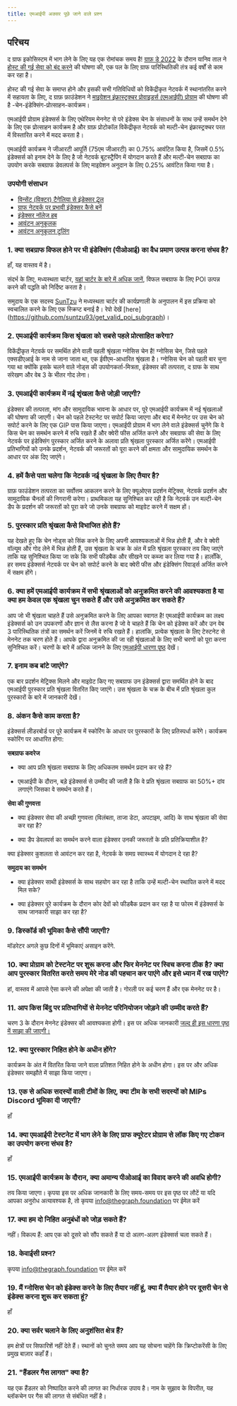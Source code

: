 ```yaml
---
title: एमआईपी अक्सर पूछे जाने वाले प्रश्न
---
```


## परिचय

द ग्राफ इकोसिस्टम में भाग लेने के लिए यह एक रोमांचक समय है! [ग्राफ़ डे 2022](https://thegraph.com/graph-day/2022/) के दौरान यानिव ताल ने [होस्ट की गई सेवा को बंद करने](https://thegraph.com/blog/sunsetting-hosted-service/) की घोषणा की, एक पल के लिए ग्राफ पारिस्थितिकी तंत्र कई वर्षों से काम कर रहा है।

होस्ट की गई सेवा के समाप्त होने और इसकी सभी गतिविधियों को विकेंद्रीकृत नेटवर्क में स्थानांतरित करने में सहायता के लिए, द ग्राफ़ फ़ाउंडेशन ने [माइग्रेशन इंफ्रास्ट्रक्चर प्रोवाइडर्स (एमआईपी) प्रोग्राम](https://thegraph.com/blog/mips-multi) की घोषणा की है -चेन-इंडेक्सिंग-प्रोत्साहन-कार्यक्रम।

एमआईपी प्रोग्राम इंडेक्सर्स के लिए एथेरियम मेननेट से परे इंडेक्स चेन के संसाधनों के साथ उन्हें समर्थन देने के लिए एक प्रोत्साहन कार्यक्रम है और ग्राफ़ प्रोटोकॉल विकेंद्रीकृत नेटवर्क को मल्टी-चेन इंफ्रास्ट्रक्चर परत में विस्तारित करने में मदद करता है।

एमआईपी कार्यक्रम ने जीआरटी आपूर्ति (75एम जीआरटी) का 0.75% आवंटित किया है, जिसमें 0.5% इंडेक्सर्स को इनाम देने के लिए है जो नेटवर्क बूटस्ट्रैपिंग में योगदान करते हैं और मल्टी-चेन सबग्राफ का उपयोग करके सबग्राफ डेवलपर्स के लिए माइग्रेशन अनुदान के लिए 0.25% आवंटित किया गया है।

### उपयोगी संसाधन

- [विन्सेंट (विक्टर) टैगेलिया से इंडेक्सर 2ूल](https://indexer-2ools.vincenttaglia.com/#/)
- [ग्राफ नेटवर्क पर प्रभावी इंडेक्सर कैसे बनें](https://thegraph.com/blog/how-to-become-indexer/)
- [इंडेक्सर नॉलेज हब](https://thegraph.academy/indexers/)
- [आवंटन अनुकूलक](https://github.com/graphprotocol/allocationopt.jl)
- [आवंटन अनुकूलन टूलिंग](https://github.com/anyblockanalytics/thegraph-allocation-optimization/)

### 1. क्या सबग्राफ विफल होने पर भी इंडेक्सिंग (पीओआई) का वैध प्रमाण उत्पन्न करना संभव है?

हाँ, यह वास्तव में है।

संदर्भ के लिए, मध्यस्थता चार्टर, [यहां चार्टर के बारे में अधिक जानें](https://hackmd.io/@4Ln8SAS4RX-505bIHZTeRw/BJcHzpHDu#Abstract), विफल सबग्राफ के लिए POI उत्पन्न करने की पद्धति को निर्दिष्ट करता है।

समुदाय के एक सदस्य [SunTzu](https://github.com/suntzu93) ने मध्यस्थता चार्टर की कार्यप्रणाली के अनुपालन में इस प्रक्रिया को स्वचालित करने के लिए एक स्क्रिप्ट बनाई है। रेपो देखें [here] \(https://github.com/suntzu93/get_valid_poi_subgraph)।

### 2. एमआईपी कार्यक्रम किस श्रृंखला को सबसे पहले प्रोत्साहित करेगा?

विकेंद्रीकृत नेटवर्क पर समर्थित होने वाली पहली श्रृंखला ग्नोसिस चेन है! ग्नोसिस चेन, जिसे पहले एक्सडीएआई के नाम से जाना जाता था, एक ईवीएम-आधारित श्रृंखला है। ग्नोसिस चेन को पहली बार चुना गया था क्योंकि इसके चलने वाले नोड्स की उपयोगकर्ता-मित्रता, इंडेक्सर की तत्परता, द ग्राफ के साथ संरेखण और वेब 3 के भीतर गोद लेना।

### 3. एमआईपी कार्यक्रम में नई शृंखला कैसे जोड़ी जाएगी?

इंडेक्सर की तत्परता, मांग और सामुदायिक भावना के आधार पर, पूरे एमआईपी कार्यक्रम में नई श्रृंखलाओं की घोषणा की जाएगी। चेन को पहले टेस्टनेट पर सपोर्ट किया जाएगा और बाद में मेननेट पर उस चेन को सपोर्ट करने के लिए एक GIP पास किया जाएगा। एमआईपी प्रोग्राम में भाग लेने वाले इंडेक्सर्स चुनेंगे कि वे किस चेन का समर्थन करने में रुचि रखते हैं और क्वेरी फीस अर्जित करने और सबग्राफ की सेवा के लिए नेटवर्क पर इंडेक्सिंग पुरस्कार अर्जित करने के अलावा प्रति श्रृंखला पुरस्कार अर्जित करेंगे। एमआईपी प्रतिभागियों को उनके प्रदर्शन, नेटवर्क की जरूरतों को पूरा करने की क्षमता और सामुदायिक समर्थन के आधार पर अंक दिए जाएंगे।

### 4. हमें कैसे पता चलेगा कि नेटवर्क नई श्रृंखला के लिए तैयार है?

ग्राफ़ फाउंडेशन तत्परता का सर्वोत्तम आकलन करने के लिए क्यूओएस प्रदर्शन मेट्रिक्स, नेटवर्क प्रदर्शन और सामुदायिक चैनलों की निगरानी करेगा। प्राथमिकता यह सुनिश्चित कर रही है कि नेटवर्क उन मल्टी-चेन डैप के प्रदर्शन की जरूरतों को पूरा करे जो उनके सबग्राफ को माइग्रेट करने में सक्षम हों।

### 5. पुरस्कार प्रति श्रृंखला कैसे विभाजित होते हैं?

यह देखते हुए कि चेन नोड्स को सिंक करने के लिए अपनी आवश्यकताओं में भिन्न होती हैं, और वे क्वेरी वॉल्यूम और गोद लेने में भिन्न होती हैं, उस श्रृंखला के चक्र के अंत में प्रति श्रृंखला पुरस्कार तय किए जाएंगे ताकि यह सुनिश्चित किया जा सके कि सभी फीडबैक और सीखने पर कब्जा कर लिया गया है। हालाँकि, हर समय इंडेक्सर्स नेटवर्क पर चेन को सपोर्ट करने के बाद क्वेरी फीस और इंडेक्सिंग रिवार्ड्स अर्जित करने में सक्षम होंगे।

### 6. क्या हमें एमआईपी कार्यक्रम में सभी श्रृंखलाओं को अनुक्रमित करने की आवश्यकता है या क्या हम केवल एक श्रृंखला चुन सकते हैं और उसे अनुक्रमित कर सकते हैं?

आप जो भी श्रृंखला चाहते हैं उसे अनुक्रमित करने के लिए आपका स्वागत है! एमआईपी कार्यक्रम का लक्ष्य इंडेक्सर्स को उन उपकरणों और ज्ञान से लैस करना है जो वे चाहते हैं कि चेन को इंडेक्स करें और उन वेब 3 पारिस्थितिक तंत्रों का समर्थन करें जिनमें वे रुचि रखते हैं। हालांकि, प्रत्येक श्रृंखला के लिए टेस्टनेट से मेननेट तक चरण होते हैं। आपके द्वारा अनुक्रमित की जा रही श्रृंखलाओं के लिए सभी चरणों को पूरा करना सुनिश्चित करें। चरणों के बारे में अधिक जानने के लिए [एमआईपी धारणा पृष्ठ](https://thegraphfoundation.notion.site/MIPs-Home-911e1187f1d94d12b247317265f81059) देखें।

### 7. इनाम कब बांटे जाएंगे?

एक बार प्रदर्शन मेट्रिक्स मिलने और माइग्रेट किए गए सबग्राफ उन इंडेक्सर्स द्वारा समर्थित होने के बाद एमआईपी पुरस्कार प्रति श्रृंखला वितरित किए जाएंगे। उस श्रृंखला के चक्र के बीच में प्रति श्रृंखला कुल पुरस्कारों के बारे में जानकारी देखें।

### 8. अंकन कैसे काम करता है?

इंडेक्सर्स लीडरबोर्ड पर पूरे कार्यक्रम में स्कोरिंग के आधार पर पुरस्कारों के लिए प्रतिस्पर्धा करेंगे। कार्यक्रम स्कोरिंग पर आधारित होगा:

**सबग्राफ कवरेज**

- क्या आप प्रति श्रृंखला सबग्राफ के लिए अधिकतम समर्थन प्रदान कर रहे हैं?

- एमआईपी के दौरान, बड़े इंडेक्सर्स से उम्मीद की जाती है कि वे प्रति श्रृंखला सबग्राफ का 50%+ दांव लगाएंगे जिसका वे समर्थन करते हैं।

**सेवा की गुणवत्ता**

- क्या इंडेक्सर सेवा की अच्छी गुणवत्ता (विलंबता, ताजा डेटा, अपटाइम, आदि) के साथ श्रृंखला की सेवा कर रहा है?

- क्या डैप डेवलपर्स का समर्थन करने वाला इंडेक्सर उनकी जरूरतों के प्रति प्रतिक्रियाशील है?

क्या इंडेक्सर कुशलता से आवंटन कर रहा है, नेटवर्क के समग्र स्वास्थ्य में योगदान दे रहा है?

**समुदाय का समर्थन**

- क्या इंडेक्सर साथी इंडेक्सर्स के साथ सहयोग कर रहा है ताकि उन्हें मल्टी-चेन स्थापित करने में मदद मिल सके?

- क्या इंडेक्सर पूरे कार्यक्रम के दौरान कोर देवों को फीडबैक प्रदान कर रहा है या फोरम में इंडेक्सर्स के साथ जानकारी साझा कर रहा है?

### 9. डिस्कॉर्ड की भूमिका कैसे सौंपी जाएगी?

मॉडरेटर अगले कुछ दिनों में भूमिकाएं असाइन करेंगे.

### 10. क्या प्रोग्राम को टेस्टनेट पर शुरू करना और फिर मेननेट पर स्विच करना ठीक है? क्या आप पुरस्कार वितरित करते समय मेरे नोड की पहचान कर पाएंगे और इसे ध्यान में रख पाएंगे?

हां, वास्तव में आपसे ऐसा करने की अपेक्षा की जाती है। गोरली पर कई चरण हैं और एक मेननेट पर है।

### 11. आप किस बिंदु पर प्रतिभागियों से मेननेट परिनियोजन जोड़ने की उम्मीद करते हैं?

चरण 3 के दौरान मेननेट इंडेक्सर की आवश्यकता होगी। इस पर अधिक जानकारी [जल्द ही इस धारणा पृष्ठ में साझा की जाएगी।](https://thegraphfoundation.notion.site/MIPs-Home-911e1187f1d94d12b247317265f81059)

### 12. क्या पुरस्कार निहित होने के अधीन होंगे?

कार्यक्रम के अंत में वितरित किया जाने वाला प्रतिशत निहित होने के अधीन होगा। इस पर और अधिक इंडेक्सर समझौते में साझा किया जाएगा।

### 13. एक से अधिक सदस्यों वाली टीमों के लिए, क्या टीम के सभी सदस्यों को MIPs Discord भूमिका दी जाएगी?

हाँ

### 14. क्या एमआईपी टेस्टनेट में भाग लेने के लिए ग्राफ क्यूरेटर प्रोग्राम से लॉक किए गए टोकन का उपयोग करना संभव है?

हाँ

### 15. एमआईपी कार्यक्रम के दौरान, क्या अमान्य पीओआई का विवाद करने की अवधि होगी?

तय किया जाएगा। कृपया इस पर अधिक जानकारी के लिए समय-समय पर इस पृष्ठ पर लौटें या यदि आपका अनुरोध अत्यावश्यक है, तो कृपया info@thegraph.foundation पर ईमेल करें

### 17. क्या हम दो निहित अनुबंधों को जोड़ सकते हैं?

नहीं। विकल्प हैं: आप एक को दूसरे को सौंप सकते हैं या दो अलग-अलग इंडेक्सर्स चला सकते हैं।

### 18. केवाईसी प्रश्न?

कृपया info@thegraph.foundation पर ईमेल करें

### 19. मैं ग्नोसिस चेन को इंडेक्स करने के लिए तैयार नहीं हूं, क्या मैं तैयार होने पर दूसरी चेन से इंडेक्स करना शुरू कर सकता हूं?

हाँ

### 20. क्या सर्वर चलाने के लिए अनुशंसित क्षेत्र हैं?

हम क्षेत्रों पर सिफारिशें नहीं देते हैं। स्थानों को चुनते समय आप यह सोचना चाहेंगे कि क्रिप्टोकरेंसी के लिए प्रमुख बाज़ार कहाँ हैं।

### 21. "हैंडलर गैस लागत" क्या है?

यह एक हैंडलर को निष्पादित करने की लागत का निर्धारक उपाय है। नाम के सुझाव के विपरीत, यह ब्लॉकचेन पर गैस की लागत से संबंधित नहीं है।
